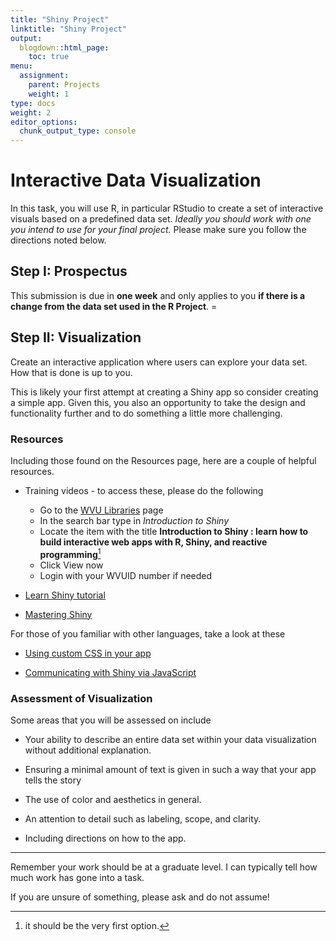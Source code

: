 ```yaml
---
title: "Shiny Project"
linktitle: "Shiny Project"
output:
  blogdown::html_page:
    toc: true
menu:
  assignment:
    parent: Projects
    weight: 1
type: docs
weight: 2
editor_options: 
  chunk_output_type: console
---
```


# Interactive Data Visualization 

In this task, you will use R, in particular RStudio to create a set of interactive visuals based on a predefined data set. *Ideally you should work with one you intend to use for your final project.* Please make sure you follow the directions noted below. 

## Step I: Prospectus

This submission is due in **one week** and only applies to you **if there is a change from the data set used in the R Project**. =

## Step II: Visualization

Create an interactive application where users can explore your data set. How that is done is up to you.

This is likely your first attempt at creating a Shiny app so consider creating a simple app. Given this, you also an opportunity to take the design and functionality further and to do something a little more challenging. 

### Resources

Including those found on the Resources page, here are a couple of helpful resources. 

+ Training videos - to access these, please do the following
  + Go to the [WVU Libraries](https://library.wvu.edu/){target="_blank"}  page
  + In the search bar type in *Introduction to Shiny*
  + Locate the item with the title **Introduction to Shiny : learn how to build interactive web apps with R, Shiny, and reactive programming**^[it should be the very first option.]
  + Click View now
  + Login with your WVUID number if needed
<br>

+ [Learn Shiny tutorial](https://shiny.rstudio.com/tutorial/){target="_blank"} 

+ [Mastering Shiny](https://mastering-shiny.org/){target="_blank"}

For those of you familiar with other languages, take a look at these

+ [Using custom CSS in your app](https://shiny.rstudio.com/articles/css.html){target="_blank"}

+ [Communicating with Shiny via JavaScript
](https://shiny.rstudio.com/articles/communicating-with-js.html)


### Assessment of Visualization

Some areas that you will be assessed on include

+ Your ability to describe an entire data set within your data visualization without additional explanation.

+ Ensuring a minimal amount of text is given in such a way that your app tells the story

+ The use of color and aesthetics in general. 

+ An attention to detail such as labeling, scope, and clarity.

+ Including directions on how to the app.

<hr>

Remember your work should be at a graduate level. I can typically tell how much work has gone into a task. 

If you are unsure of something, please ask and do not assume!

